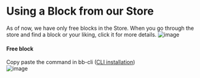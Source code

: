 # Using a Block from our Store

As of now, we have only free blocks in the Store. When you go through the store and find a block or your liking, click it for more details. 
![image](https://user-images.githubusercontent.com/33730398/217485953-8268dcca-3a33-4d7f-bbf5-0ebe78523b62.png) 
<!-- (ss has to be changed because of 0$ and blocks without paid/free mentioning) -->

#### Free block  
Copy paste the command in bb-cli ([CLI installation](https://docs.appblocks.com/docs/Getting%20Started/Setting%20up%20the%20CLI))  
![image](https://user-images.githubusercontent.com/33730398/217484496-6eef0402-ccb7-4b46-a5d2-5a5a6148ac19.png)



 

